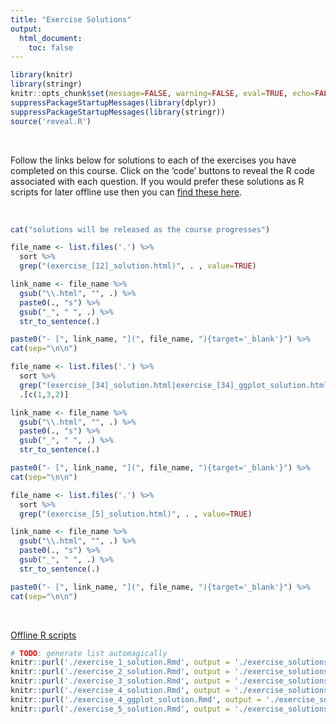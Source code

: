 ```yaml
---
title: "Exercise Solutions"
output: 
  html_document:
    toc: false
---
```


```r
library(knitr)
library(stringr)
knitr::opts_chunk$set(message=FALSE, warning=FALSE, eval=TRUE, echo=FALSE)
suppressPackageStartupMessages(library(dplyr))
suppressPackageStartupMessages(library(stringr))
source('reveal.R')
```

\  

Follow the links below for solutions to each of the exercises you have completed on this course. Click on the 'code' buttons to reveal the R code associated with each question. If you would prefer these solutions as R scripts for later offline use then you can [find these here](course_code.html).

\  

```r
cat("solutions will be released as the course progresses")
```

```r
file_name <- list.files('.') %>%
  sort %>% 
  grep("(exercise_[12]_solution.html)", . , value=TRUE)

link_name <- file_name %>%
  gsub("\\.html", "", .) %>%
  paste0(., "s") %>%
  gsub("_", " ", .) %>%
  str_to_sentence(.)

paste0("- [", link_name, "](", file_name, "){target='_blank'}") %>%
cat(sep="\n\n")
```


```r
file_name <- list.files('.') %>%
  sort %>% 
  grep("(exercise_[34]_solution.html|exercise_[34]_ggplot_solution.html)", . , value=TRUE) %>%
  .[c(1,3,2)]

link_name <- file_name %>%
  gsub("\\.html", "", .) %>%
  paste0(., "s") %>%
  gsub("_", " ", .) %>%
  str_to_sentence(.)

paste0("- [", link_name, "](", file_name, "){target='_blank'}") %>%
cat(sep="\n\n")
```

```r
file_name <- list.files('.') %>%
  sort %>% 
  grep("(exercise_[5]_solution.html)", . , value=TRUE)

link_name <- file_name %>%
  gsub("\\.html", "", .) %>%
  paste0(., "s") %>%
  gsub("_", " ", .) %>%
  str_to_sentence(.)

paste0("- [", link_name, "](", file_name, "){target='_blank'}") %>%
cat(sep="\n\n")
```

\  

[Offline R scripts](course_code.html)

```r
# TODO: generate list automagically
knitr::purl('./exercise_1_solution.Rmd', output = './exercise_solutions/exercise_1_solution.R', quiet = TRUE)
knitr::purl('./exercise_2_solution.Rmd', output = './exercise_solutions/exercise_2_solution.R', quiet = TRUE)
knitr::purl('./exercise_3_solution.Rmd', output = './exercise_solutions/exercise_3_solution.R', quiet = TRUE)
knitr::purl('./exercise_4_solution.Rmd', output = './exercise_solutions/exercise_4_solution.R', quiet = TRUE)
knitr::purl('./exercise_4_ggplot_solution.Rmd', output = './exercise_solutions/exercise_4_ggplot_solution.R', quiet = TRUE)
knitr::purl('./exercise_5_solution.Rmd', output = './exercise_solutions/exercise_5_solution.R', quiet = TRUE)
```




